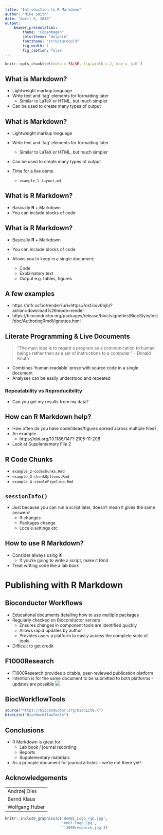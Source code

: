 ```yaml
---
title: "Introduction to R Markdown"
author: "Mike Smith"
date: "April 6, 2018"
output: 
    beamer_presentation:
        theme: "Copenhagen"
        colortheme: "dolphin"
        fonttheme: "structurebold"
        fig_width: 1
        fig_caption: false
---
```


```r
knitr::opts_chunk$set(echo = FALSE, fig.width = 2, dev = 'pdf')
```

## What is Markdown?

- Lightweight markup language
- Write text and 'tag' elements for formatting later
    - Similar to LaTeX or HTML, but much simpler
- Can be used to create many types of output
    
## What is Markdown?

- Lightweight markup language
- Write text and 'tag' elements for formatting later
    - Similar to LaTeX or HTML, but much simpler
- Can be used to create many types of output

- Time for a live demo
    - `example_1-layout.md`

## What is R Markdown?

- Basically **R** + Markdown
- You can include blocks of code 

## What is R Markdown?

- Basically **R** + Markdown
- You can include blocks of code 

- Allows you to keep in a single document:
    - Code 
    - Explainatory text
    - Output e.g. tables, figures
    
## A few examples 

- https://mfr.osf.io/render?url=https://osf.io/v6njb/?action=download%26mode=render
- https://bioconductor.org/packages/release/bioc/vignettes/BiocStyle/inst/doc/AuthoringRmdVignettes.html

## Literate Programming & Live Documents

> "The main idea is to regard a program as a communication to human beings rather than as a set of instructions to a computer." - Donald Knuth

- Combines ‘human readable’ prose with source code in a single document
- Analyses can be easily understood and repeated

### Repeatability vs Reproducibility

- Can you get my results from my data?

## How can R Markdown help?

- How often do you have code/ideas/figures spread across multiple files?
- An example
    - https://doi.org/10.1186/1471-2105-11-208
- Look at Supplementary File 2

## R Code Chunks

- `example_2-codechunks.Rmd`
- `example_3-chunkOptions.Rmd`
- `example_4-simplePipeline.Rmd`

## `sessionInfo()`

- Just because you can run a script later, doesn't mean it gives the same answers!
    - R changes
    - Packages change
    - Locale settings etc
    
## How to use R Markdown?

- Consider always using it!
    - If you're going to write a script, make it Rmd
- Treat writing code like a lab book
    
# Publishing with R Markdown

## Bioconductor Workflows

- Educational documents detailing how to use multiple packages
- Regularly checked on Bioconductor servers
    - Ensures changes in component tools are identified quickly
    - Allows rapid updates by author
    - Provides users a platform to easily access the complete suite of tools
- Difficult to get credit 
    
## F1000Research

- F1000Research provides a citable, peer-reviewed publication platform
- Intention is for the same document to be submitted to both platforms - updates are possible
![](publishing-pipeline.png)

## BiocWorkflowTools

```r
source("https://bioconductor.org/biocLite.R")
biocLite("BiocWorkflowTools")
```

## Conclusions

- R Markdown is great for:
    - Lab book / journal recording
    - Reports
    - Supplementary materials
    
- As a princple document for journal articles - we're not there yet!

## Acknowledgements

|      |
|-------------|
| Andrzej Oles |
| Bernd Klaus |
| Wolfgang Huber |

```r
knitr::include_graphics(c('deNBI_Logo_rgb.jpg',
                          'embl-logo.jpg',
                          'f1000research.jpg'))
```



